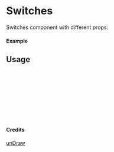 
<Meta of={Switches} title="unDraw/Switches" />

# Switches

Switches component with different props.

#### Example

<Canvas of={Switches.Primary} />

## Usage

```ts
import { Switches } from "yadl-ui";

const Example = () => {
  return (
      <Switches />
  );
};

export default Example;
```

#### Credits
[unDraw](https://undraw.co/illustrations)
